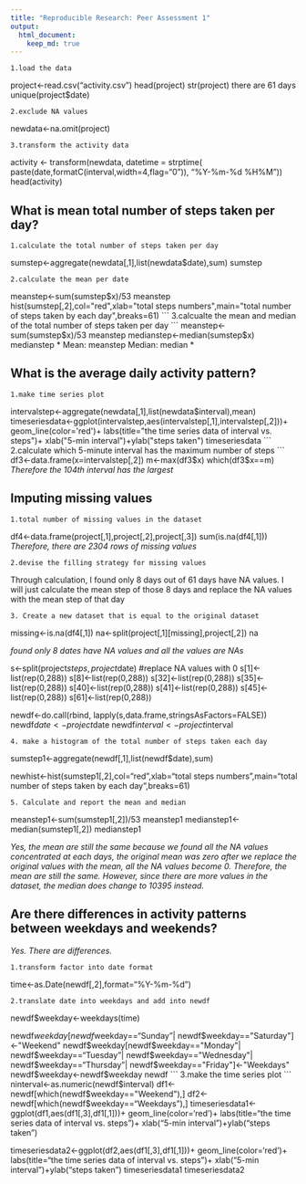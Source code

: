 ```yaml
---
title: "Reproducible Research: Peer Assessment 1"
output: 
  html_document:
    keep_md: true
---
```

```
1.load the data
```

project<-read.csv("activity.csv")
head(project)
str(project)
there are 61 days
unique(project$date) 
```
2.exclude NA values
```
newdata<-na.omit(project)
```
3.transform the activity data
```
activity <- transform(newdata, 
                      datetime = strptime( paste(date,formatC(interval,width=4,flag="0")), "%Y-%m-%d %H%M"))
head(activity)  


## What is mean total number of steps taken per day?
```
1.calculate the total number of steps taken per day
```
sumstep<-aggregate(newdata[,1],list(newdata$date),sum)
sumstep

```
2.calculate the mean per date
```
meanstep<-sum(sumstep$x)/53
meanstep
hist(sumstep[,2],col="red",xlab="total steps numbers",main="total number of steps taken by each day",breaks=61)
```
3.calcualte the mean and median of the total number of steps taken per day
```
meanstep<-sum(sumstep$x)/53
meanstep
medianstep<-median(sumstep$x)
medianstep
* Mean: meanstep *
* Median: median *

## What is the average daily activity pattern?
```
1.make time series plot
```
intervalstep<-aggregate(newdata[,1],list(newdata$interval),mean)
timeseriesdata<-ggplot(intervalstep,aes(intervalstep[,1],intervalstep[,2]))+
  geom_line(color='red')+
  labs(title="the time series data of interval vs. steps")+
  xlab("5-min interval")+ylab("steps taken")
timeseriesdata
```
2.calculate which 5-minute interval has the maximum number of steps
```
df3<-data.frame(x=intervalstep[,2])
m<-max(df3$x)
which(df3$x==m)
*Therefore the 104th interval has the largest* 

## Imputing missing values
```
1.total number of missing values in the dataset
```
df4<-data.frame(project[,1],project[,2],project[,3])
sum(is.na(df4[,1]))
*Therefore, there are 2304 rows of missing values*

```
2.devise the filling strategy for missing values
```
Through calculation, I found only 8 days out of 61 days have NA values.
I will just calculate the mean step of those 8 days and replace the NA values
with the mean step of that day

```
3. Create a new dataset that is equal to the original dataset
```
missing<-is.na(df4[,1])
na<-split(project[,1][missing],project[,2])
na

*found only 8 dates have NA values and all the values are NAs*

s<-split(project$steps,project$date)
#replace NA values with 0
s[1]<-list(rep(0,288))
s[8]<-list(rep(0,288))
s[32]<-list(rep(0,288))
s[35]<-list(rep(0,288))
s[40]<-list(rep(0,288))
s[41]<-list(rep(0,288))
s[45]<-list(rep(0,288))
s[61]<-list(rep(0,288))

newdf<-do.call(rbind, lapply(s,data.frame,stringsAsFactors=FALSE))
newdf$date<-project$date
newdf$interval<-project$interval

```
4. make a histogram of the total number of steps taken each day
```
sumstep1<-aggregate(newdf[,1],list(newdf$date),sum)

newhist<-hist(sumstep1[,2],col="red",xlab="total steps numbers",main="total number of steps taken by each day",breaks=61)

```
5. Calculate and report the mean and median
```
meanstep1<-sum(sumstep1[,2])/53
meanstep1
medianstep1<-median(sumstep1[,2])
medianstep1


*Yes, the mean are still the same because we found all the NA values concentrated at each days, the original mean was zero
after we replace the original values with the mean, all the NA values become 0. Therefore, the mean are still the same.
However, since there are more values in the dataset, the median does change to 10395 instead.*



## Are there differences in activity patterns between weekdays and weekends?
*Yes. There are differences.*
```
1.transform factor into date format
```
time<-as.Date(newdf[,2],format="%Y-%m-%d")
```
2.translate date into weekdays and add into newdf
```
newdf$weekday<-weekdays(time)

newdf$weekday[newdf$weekday=="Sunday"| newdf$weekday=="Saturday"]<-"Weekend"
newdf$weekday[newdf$weekday=="Monday"| newdf$weekday=="Tuesday"| newdf$weekday=="Wednesday"| newdf$weekday=="Thursday"| newdf$weekday=="Friday"]<-"Weekdays"
newdf$weekday<-newdf$weekday
newdf
```
3.make the time series plot
```
ninterval<-as.numeric(newdf$interval)
df1<-newdf[which(newdf$weekday=="Weekend"),]
df2<-newdf[which(newdf$weekday=="Weekdays"),]
timeseriesdata1<-ggplot(df1,aes(df1[,3],df1[,1]))+
  geom_line(color='red')+
  labs(title="the time series data of interval vs. steps")+
  xlab("5-min interval")+ylab("steps taken")

timeseriesdata2<-ggplot(df2,aes(df1[,3],df1[,1]))+
  geom_line(color='red')+
  labs(title="the time series data of interval vs. steps")+
  xlab("5-min interval")+ylab("steps taken")
timeseriesdata1
timeseriesdata2

